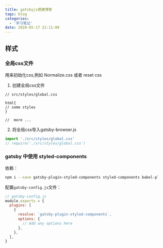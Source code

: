 ```yaml
---
title: gatsbyjs搭建博客
tags: blog
categories:
  - '学习笔记'
date: 2020-05-17 22:11:09
---
```


## 样式

### 全局css文件
用来初始化css,例如 Normalize.css 或者 reset css
1. 创建全局css文件
```less
// src/styles/global.css

html{
// some styles
}

//  more ...
```
2. 将全局css导入gatsby-browser.js
```js
import './src/styles/global.css'
// require('./src/styles/global.css')
```

### gatsby 中使用 styled-components

依赖：
```bash
npm i --save gatsby-plugin-styled-components styled-components babel-plugin-styled-components
```

配置`gatsby-config.js`文件：
```js
// gatsby-config.js
module.exports = {
  plugins: [
    {
      resolve: `gatsby-plugin-styled-components`,
      options: {
        // Add any options here
      },
    },
  ],
}
```
